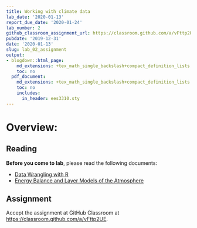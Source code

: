 ```yaml
---
title: Working with climate data
lab_date: '2020-01-13'
report_due_date: '2020-01-24'
lab_number: 2
github_classroom_assignment_url: https://classroom.github.com/a/vFttp2UE
pubdate: '2019-12-31'
date: '2020-01-13'
slug: lab_02_assignment
output:
- blogdown::html_page:
    md_extensions: +tex_math_single_backslash+compact_definition_lists
    toc: no
  pdf_document:
    md_extensions: +tex_math_single_backslash+compact_definition_lists
    toc: no
    includes:
      in_header: ees3310.sty
---
```


# Overview:

## Reading

**Before you come to lab**, please read the following documents:

* [Data Wrangling with R](/lab_docs/lab_02_overview){target="_blank"}
* [Energy Balance and Layer Models of the Atmosphere](/lab_docs/lab_02_layer_model){target="_blank"}

## Assignment

Accept the assignment at GitHub Classroom at <https://classroom.github.com/a/vFttp2UE>.
